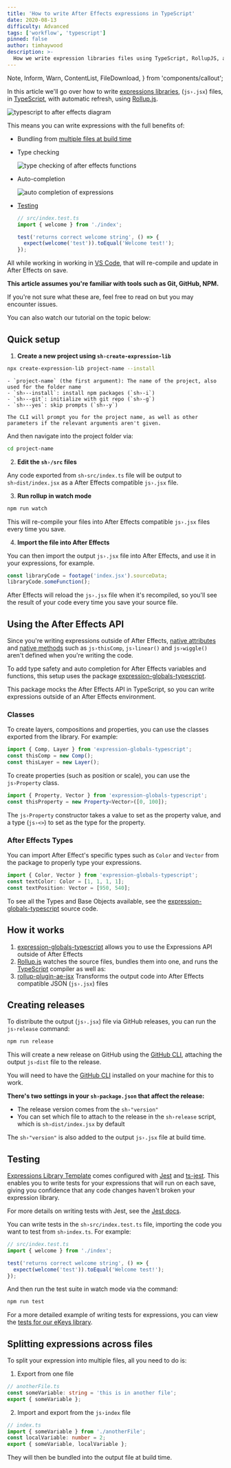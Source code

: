 ```yaml
---
title: 'How to write After Effects expressions in TypeScript'
date: 2020-08-13
difficulty: Advanced
tags: ['workflow', 'typescript']
pinned: false
author: timhaywood
description: >-
  How we write expression libraries files using TypeScript, RollupJS, and rollup-plugin-ae-jsx, adding auto completion and type checking when writing After Effects Expressions in VS Code.
---
```


  Note,
  Inform,
  Warn,
  ContentList,
  FileDownload,
} from 'components/callout';

In this article we'll go over how to write [expressions libraries](/blog/write-expressions-external-files/), (`js›.jsx`) files, in [TypeScript](https://www.typescriptlang.org/), with automatic refresh, using [Rollup.js](https://rollupjs.org/guide/en/).

![typescript to after effects diagram](typescript-to-ae-diagram.png)

This means you can write expressions with the full benefits of:

- Bundling from [multiple files at build time](#splitting-expressions-across-files)

- Type checking

  ![type checking of after effects functions](expression-type-checking.png)

- Auto-completion

  ![auto completion of expressions](auto-completion.png)

- [Testing](#testing)

  ```js
  // src/index.test.ts
  import { welcome } from './index';

  test('returns correct welcome string', () => {
    expect(welcome('test')).toEqual('Welcome test!');
  });
  ```

All while working in working in [VS Code](http://code.visualstudio.com), that will re-compile and update in After Effects on save.

<Note>

**This article assumes you're familiar with tools such as Git, GitHub, NPM.**

If you're not sure what these are, feel free to read on but you may encounter issues.

</Note>

You can also watch our tutorial on the topic below:

<YoutubeEmbed id="7iUrvzofB1c" />

## Quick setup

1. **Create a new project using `sh›create-expression-lib`**

```sh
npx create-expression-lib project-name --install
```

  <ToggleSection title="Command arguments" as="strong">

    - `project-name` (the first argument): The name of the project, also used for the folder name
    - `sh›--install`: install npm packages (`sh›-i`)
    - `sh›--git`: initialize with git repo (`sh›-g`)
    - `sh›--yes`: skip prompts (`sh›-y`)

    The CLI will prompt you for the project name, as well as other parameters if the relevant arguments aren't given.

  </ToggleSection>

And then navigate into the project folder via:

```sh
cd project-name
```

2. **Edit the `sh›/src` files**

Any code exported from `sh›src/index.ts` file will be output to `sh›dist/index.jsx` as a After Effects compatible `js›.jsx` file.

3. **Run rollup in watch mode**

```sh
npm run watch
```

This will re-compile your files into After Effects compatible `js›.jsx` files every time you save.

4. **Import the file into After Effects**

You can then import the output `js›.jsx` file into After Effects, and use it in your expressions, for example.

```js
const libraryCode = footage('index.jsx').sourceData;
libraryCode.someFunction();
```

After Effects will reload the `js›.jsx` file when it's recompiled, so you'll see the result of your code every time you save your source file.

## Using the After Effects API

Since you're writing expressions outside of After Effects, [native attributes](/blog/basics-native-attributes) and [native methods](/blog/basics-native-methods) such as `js›thisComp`, `js›linear()` and `js›wiggle()` aren't defined when you're writing the code.

<Inform>

To add type safety and auto completion for After Effects variables and functions, this setup uses the package [expression-globals-typescript](https://github.com/motiondeveloper/expression-globals-typescript).

</Inform>

This package mocks the After Effects API in TypeScript, so you can write expressions outside of an After Effects environment.

### Classes

To create layers, compositions and properties, you can use the classes exported from the library. For example:

```ts
import { Comp, Layer } from 'expression-globals-typescript';
const thisComp = new Comp();
const thisLayer = new Layer();
```

To create properties (such as position or scale), you can use the `js›Property` class.

```ts
import { Property, Vector } from 'expression-globals-typescript';
const thisProperty = new Property<Vector>([0, 100]);
```

The `js›Property` constructor takes a value to set as the property value, and a type (`js›<>`) to set as the type for the property.

### After Effects Types

You can import After Effect's specific types such as `Color` and `Vector` from the package to properly type your expressions.

```typescript
import { Color, Vector } from 'expression-globals-typescript';
const textColor: Color = [1, 1, 1, 1];
const textPosition: Vector = [950, 540];
```

<Inform>

To see all the Types and Base Objects available, see the [expression-globals-typescript](https://github.com/motiondeveloper/expression-globals-typescript) source code.

</Inform>

## How it works

1. [expression-globals-typescript](https://github.com/motiondeveloper/expression-globals-typescript) allows you to use the Expressions API outside of After Effects
2. [Rollup.js](https://rollupjs.org/guide/en/) watches the source files, bundles them into one, and runs the [TypeScript](https://www.typescriptlang.org/) compiler as well as:
3. [rollup-plugin-ae-jsx](https://github.com/motiondeveloper/rollup-plugin-ae-jsx) Transforms the output code into After Effects compatible JSON (`js›.jsx`) files

## Creating releases

To distribute the output (`js›.jsx`) file via GitHub releases, you can run the `js›release` command:

```sh
npm run release
```

This will create a new release on GitHub using the [GitHub CLI](https://github.com/cli/cli), attaching the output `js›dist` file to the release.

<Inform>

You will need to have the [GitHub CLI](https://github.com/cli/cli) installed on your machine for this to work.

</Inform>

**There's two settings in your `sh›package.json` that affect the release:**

- The release version comes from the `sh›"version"`
- You can set which file to attach to the release in the `sh›release` script, which is `sh›dist/index.jsx` by default

<Note>

The `sh›"version"` is also added to the output `js›.jsx` file at build time.

</Note>

## Testing

[Expressions Library Template](https://github.com/motiondeveloper/expressions-library-template) comes configured with [Jest](https://jestjs.io/) and [ts-jest](https://github.com/kulshekhar/ts-jest). This enables you to write tests for your expressions that will run on each save, giving you confidence that any code changes haven't broken your expression library.

<Inform>

For more details on writing tests with Jest, see the [Jest docs](https://jestjs.io/docs/en/getting-started).

</Inform>

You can write tests in the `sh›src/index.test.ts` file, importing the code you want to test from `sh›index.ts`. For example:

```js
// src/index.test.ts
import { welcome } from './index';

test('returns correct welcome string', () => {
  expect(welcome('test')).toEqual('Welcome test!');
});
```

And then run the test suite in watch mode via the command:

```sh
npm run test
```

<Inform>

For a more detailed example of writing tests for expressions, you can view the [tests for our eKeys library](https://github.com/motiondeveloper/eKeys/blob/master/src/index.test.ts).

</Inform>

## Splitting expressions across files

To split your expression into multiple files, all you need to do is:

1. Export from one file

```typescript
// anotherFile.ts
const someVariable: string = 'this is in another file';
export { someVariable };
```

2. Import and export from the `js›index` file

```typescript
// index.ts
import { someVariable } from './anotherFile';
const localVariable: number = 2;
export { someVariable, localVariable };
```

They will then be bundled into the output file at build time.
